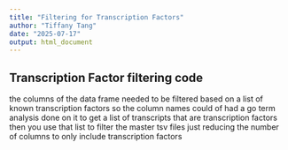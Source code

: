 ```yaml
---
title: "Filtering for Transcription Factors"
author: "Tiffany Tang"
date: "2025-07-17"
output: html_document
---
```


## Transcription Factor filtering code

the columns of the data frame needed to be filtered based on a list of known transcription factors
so the column names could of had a go term analysis done on it to get a list of transcripts that are transcription factors
then you use that list to filter the master tsv files
just reducing the number of columns to only include transcription factors

